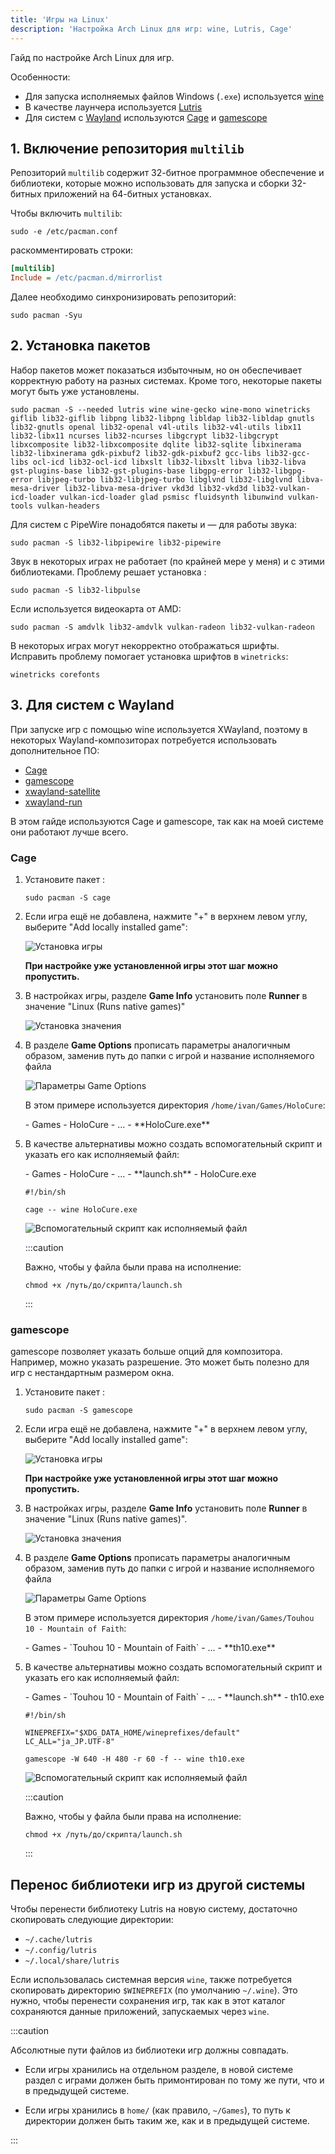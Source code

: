 ```yaml
---
title: 'Игры на Linux'
description: 'Настройка Arch Linux для игр: wine, Lutris, Cage'
---
```



Гайд по настройке Arch Linux для игр.

Особенности:

-   Для запуска исполняемых файлов Windows (`.exe`) используется [wine](http://winehq.org/)
-   В качестве лаунчера используется [Lutris](https://lutris.net/)
-   Для систем с [Wayland](https://wayland.freedesktop.org/) используются [Cage](https://www.hjdskes.nl/projects/cage/) и [gamescope](https://github.com/ValveSoftware/gamescope)

## 1. Включение репозитория `multilib`

Репозиторий `multilib` содержит 32-битное программное обеспечение и библиотеки,
которые можно использовать для запуска и сборки 32-битных приложений на
64-битных установках.

Чтобы включить `multilib`:

```shell
sudo -e /etc/pacman.conf
```

раскомментировать строки:

```ini
[multilib]
Include = /etc/pacman.d/mirrorlist
```

Далее необходимо синхронизировать репозиторий:

```shell
sudo pacman -Syu
```


## 2. Установка пакетов

Набор пакетов может показаться избыточным, но он обеспечивает корректную работу на разных системах.
Кроме того, некоторые пакеты могут быть уже установлены.

```shell
sudo pacman -S --needed lutris wine wine-gecko wine-mono winetricks giflib lib32-giflib libpng lib32-libpng libldap lib32-libldap gnutls lib32-gnutls openal lib32-openal v4l-utils lib32-v4l-utils libx11 lib32-libx11 ncurses lib32-ncurses libgcrypt lib32-libgcrypt libxcomposite lib32-libxcomposite dqlite lib32-sqlite libxinerama lib32-libxinerama gdk-pixbuf2 lib32-gdk-pixbuf2 gcc-libs lib32-gcc-libs ocl-icd lib32-ocl-icd libxslt lib32-libxslt libva lib32-libva gst-plugins-base lib32-gst-plugins-base libgpg-error lib32-libgpg-error libjpeg-turbo lib32-libjpeg-turbo libglvnd lib32-libglvnd libva-mesa-driver lib32-libva-mesa-driver vkd3d lib32-vkd3d lib32-vulkan-icd-loader vulkan-icd-loader glad psmisc fluidsynth libunwind vulkan-tools vulkan-headers
```

Для систем с PipeWire понадобятся пакеты
<ArchPkg pkg="lib32-libpipewire" repo="multilib" /> и
<ArchPkg pkg="lib32-pipewire" repo="multilib" /> &mdash; для работы звука:

```shell
sudo pacman -S lib32-libpipewire lib32-pipewire
```

Звук в некоторых играх не работает (по крайней мере у меня) и с этими библиотеками.
Проблему решает установка <ArchPkg pkg="lib32-libpulse" repo="multilib" />:

```shell
sudo pacman -S lib32-libpulse
```

Если используется видеокарта от AMD:

```shell
sudo pacman -S amdvlk lib32-amdvlk vulkan-radeon lib32-vulkan-radeon
```

В некоторых играх могут некорректно отображаться шрифты. Исправить проблему помогает установка шрифтов в `winetricks`:

```shell
winetricks corefonts
```


## 3. Для систем с Wayland

При запуске игр с помощью wine используется XWayland, поэтому в некоторых
Wayland-композиторах потребуется использовать дополнительное ПО:

-   [Cage](https://www.hjdskes.nl/projects/cage/)
-   [gamescope](https://github.com/ValveSoftware/gamescope)
-   [xwayland-satellite](https://github.com/Supreeeme/xwayland-satellite)
-   [xwayland-run](https://gitlab.freedesktop.org/ofourdan/xwayland-run)

В этом гайде используются Cage и gamescope, так как на моей системе они
работают лучше всего.

### Cage

<Steps>

1.  Установите пакет <ArchPkg pkg="cage" />:

    ```shell
    sudo pacman -S cage
    ```

2.  Если игра ещё не добавлена, нажмите "+" в верхнем левом углу, выберите "Add locally installed game":

    ![Установка игры](./img/gaming-on-linux-add-game.png)

    **При настройке уже установленной игры этот шаг можно пропустить.**

3.  В настройках игры, разделе **Game Info** установить поле **Runner** в значение "Linux (Runs native games)"

    ![Установка значения](./img/gaming-on-linux-cage-runner.png)

4.  В разделе **Game Options** прописать параметры аналогичным образом, заменив путь до папки с игрой и название исполняемого файла

    ![Параметры Game Options](./img/gaming-on-linux-cage-options.png)

    В этом примере используется директория `/home/ivan/Games/HoloCure`:

    <FileTree>
        - Games
            - HoloCure
                - ...
                - **HoloCure.exe**
    </FileTree>

5.  В качестве альтернативы можно создать вспомогательный скрипт и указать его как исполняемый файл:

    <FileTree>
        - Games
            - HoloCure
                - ...
                - **launch.sh**
                - HoloCure.exe
    </FileTree>

    ```shell frame="none"
    #!/bin/sh

    cage -- wine HoloCure.exe
    ```

    ![Вспомогательный скрипт как исполняемый файл](./img/gaming-on-linux-cage-script.png)

    :::caution

    Важно, чтобы у файла были права на исполнение:

    ```shell
    chmod +x /путь/до/скрипта/launch.sh
    ```

    :::

</Steps>

### gamescope

gamescope позволяет указать больше опций для композитора. Например, можно
указать разрешение. Это может быть полезно для игр с нестандартным размером
окна.

<Steps>

1.  Установите пакет <ArchPkg pkg="gamescope" />:

    ```shell
    sudo pacman -S gamescope
    ```

2.  Если игра ещё не добавлена, нажмите "+" в верхнем левом углу, выберите "Add locally installed game":

    ![Установка игры](./img/gaming-on-linux-add-game.png)

    **При настройке уже установленной игры этот шаг можно пропустить.**

3.  В настройках игры, разделе **Game Info** установить поле **Runner** в значение "Linux (Runs native games)".

    ![Установка значения](./img/gaming-on-linux-gamescope-runner.png)

4.  В разделе **Game Options** прописать параметры аналогичным образом, заменив путь до папки с игрой и название исполняемого файла

    ![Параметры Game Options](./img/gaming-on-linux-gamescope-options.png)

    В этом примере используется директория `/home/ivan/Games/Touhou 10 - Mountain of Faith`:

    <FileTree>
        - Games
            - `Touhou 10 - Mountain of Faith`
                - ...
                - **th10.exe**
    </FileTree>

5.  В качестве альтернативы можно создать вспомогательный скрипт и указать его как исполняемый файл:

    <FileTree>
        - Games
            - `Touhou 10 - Mountain of Faith`
                - ...
                - **launch.sh**
                - th10.exe
    </FileTree>

    ```shell frame="none"
    #!/bin/sh

    WINEPREFIX="$XDG_DATA_HOME/wineprefixes/default"
    LC_ALL="ja_JP.UTF-8"

    gamescope -W 640 -H 480 -r 60 -f -- wine th10.exe
    ```

    ![Вспомогательный скрипт как исполняемый файл](./img/gaming-on-linux-gamescope-script.png)

    :::caution

    Важно, чтобы у файла были права на исполнение:

    ```shell
    chmod +x /путь/до/скрипта/launch.sh
    ```

    :::

</Steps>


## Перенос библиотеки игр из другой системы

Чтобы перенести библиотеку Lutris на новую систему, достаточно скопировать следующие директории:

-   `~/.cache/lutris`
-   `~/.config/lutris`
-   `~/.local/share/lutris`

Если использовалась системная версия `wine`, также потребуется скопировать
директорию `$WINEPREFIX` (по умолчанию `~/.wine`). Это нужно, чтобы перенести
сохранения игр, так как в этот каталог сохраняются данные приложений,
запускаемых через `wine`.

:::caution

Абсолютные пути файлов из библиотеки игр должны совпадать.

- Если игры хранились на отдельном разделе, в новой системе раздел с играми
  должен быть примонтирован по тому же пути, что и в предыдущей системе.

- Если игры хранились в `home/` (как правило, `~/Games`), то путь к директории
  должен быть таким же, как и в предыдущей системе.

:::
